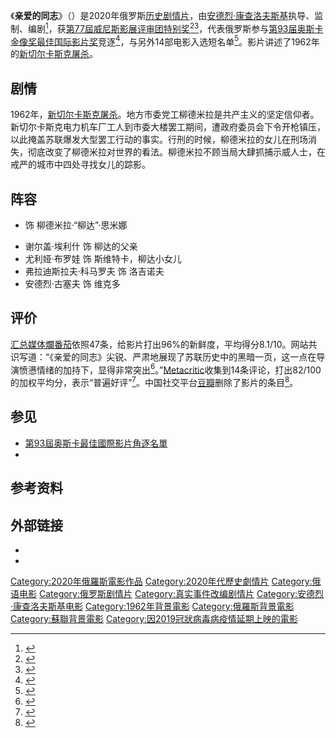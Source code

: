 {{Expand language|1=ru|time=2021-03-01T15:35:35+00:00}}
{{Infobox film
| name           = 亲爱的同志
| original_name = {{lang|ru|Дорогие товарищи!}}
| image          = Дорогие товарищи!.jpg
| caption        = 电影海报
| director       = [[安德烈·康查洛夫斯基|安德烈·康查洛夫斯基]]
| producer       = 安德烈·康查洛夫斯基<br>奥莱斯亚·吉德拉<br>[[阿利舍尔·乌斯曼诺夫|阿利舍尔·乌斯曼诺夫]]
| writer         = 
| screenplay     = {{Plainlist|
*安德烈·康查洛夫斯基
*埃琳娜·基瑟列娃
}}
| story          = 
| based_on       = 
| starring       = {{Plainlist|
* {{tsl|en|Julia Vysotskaya|朱莉娅·维索斯卡娅}}
* 谢尔盖·埃利什 
* 尤利娅·布罗娃
* 弗拉迪斯拉夫·科马罗夫
* 安德烈·古塞夫
}}
| music          = 
| cinematography = 安德烈·奈德诺夫
| editing        = {{Plainlist|
* 谢尔盖·塔拉斯金
* 卡罗琳娜·麦琪耶斯卡
}}
| studio         = 安德烈·康查洛夫斯基工作室
| distributor    = 
| released       = {{film date|2020|9|7|[[第77屆威尼斯影展|威尼斯]]|2020|11|11|[[台北金馬影展|台北金馬影展]]|2020|11|12|俄罗斯|2021|1|29|美国}}
| runtime        = 120分钟
| country        = {{俄罗斯电影}}
| language       = 俄语
| budget         = 
| gross          = 
}}

《'''亲爱的同志'''》（{{lang-ru|Дорогие товарищи!}}）是2020年俄罗斯[[时代剧|历史剧情片]]，由[[安德烈·康查洛夫斯基|安德烈·康查洛夫斯基]]执导、监制、编剧<ref>{{cite web |url=https://variety.com/2020/film/global/andrei-konchalovsky-dear-comrades-films-boutique-1234721895/ |title=Andrei Konchalovsky's Venice Competition Title ''Dear Comrades'' Snapped Up by Films Boutique |work=Variety |access-date=2020-07-31 |archive-date=2020-08-01 |archive-url=https://web.archive.org/web/20200801191606/https://variety.com/2020/film/global/andrei-konchalovsky-dear-comrades-films-boutique-1234721895/ }}</ref>，获[[第77屆威尼斯影展|第77屆威尼斯影展]][[威尼斯影展評審團特別獎|评审团特别奖]]<ref>{{cite web|url=https://www.indiewire.com/2020/07/venice-film-festival-2020-lineup-1234576400/|title=Venice Film Festival 2020 Full Lineup: Luca Guadagnino, Chloe Zhao, Gia Coppola, and More|last=Sharf|first=Zack|work=IndieWire|date=2020-07-28|access-date=2020-07-28|archive-date=2021-03-19|archive-url=https://web.archive.org/web/20210319012244/https://www.indiewire.com/2020/07/venice-film-festival-2020-lineup-1234576400/}}</ref><ref>{{cite web|url=https://www.labiennale.org/en/cinema/2020/venezia-77-competition|title=Venezia 77 Competition|publisher=La Biennale di Venezia|website=labiennale.org|date=2020-07-28|access-date=2020-07-28|archive-date=2020-07-28|archive-url=https://web.archive.org/web/20200728133557/https://www.labiennale.org/en/cinema/2020/venezia-77-competition}}</ref>，代表俄罗斯参与[[第93届奥斯卡金像奖|第93届奥斯卡金像奖]][[奥斯卡最佳國際影片獎|最佳国际影片奖]]竞逐<ref name="Russia">{{cite web |url=http://www.tellerreport.com/life/2020-11-13-the-union-of-cinematographers-appreciated-the-nomination-for-the-%22oscar%22-of-the-film-%22dear-comrades!%22.SJI39f-2YD.html |title=The Union of Cinematographers appreciated the nomination for the "Oscar" of the film "Dear Comrades!" |work=Teller Report |date=2020-11-13 |access-date=2020-11-13 |archive-date=2020-11-13 |archive-url=https://web.archive.org/web/20201113140137/http://www.tellerreport.com/life/2020-11-13-the-union-of-cinematographers-appreciated-the-nomination-for-the-%22oscar%22-of-the-film-%22dear-comrades!%22.SJI39f-2YD.html }}</ref>，与另外14部电影入选短名单<ref>{{cite web |url=https://variety.com/2021/film/news/oscars-shortlist-2021-makeup-visual-score-song-international-documentary-1234904174/ |title=Oscars Shortlists Announced in Nine Categories |work=Variety |first=Clayton |last=Davis |date=2021-02-09 |access-date=2021-02-10 |archive-date=2021-03-11 |archive-url=https://web.archive.org/web/20210311011416/https://variety.com/2021/film/news/oscars-shortlist-2021-makeup-visual-score-song-international-documentary-1234904174/ }}</ref>。影片讲述了1962年的[[新切尔卡斯克屠杀|新切尔卡斯克屠杀]]。

== 剧情 ==
1962年，[[新切尔卡斯克屠杀|新切尔卡斯克屠杀]]。地方市委党工柳德米拉是共产主义的坚定信仰者。新切尔卡斯克电力机车厂工人到市委大楼罢工期间，遭政府委员会下令开枪镇压，以此掩盖苏联爆发大型罢工行动的事实。行刑的时候，柳德米拉的女儿在刑场消失，彻底改变了柳德米拉对世界的看法。柳德米拉不顾当局大肆抓捕示威人士，在戒严的城市中四处寻找女儿的踪影。

== 阵容==
* {{tsl|en|Julia Vysotskaya|朱莉娅·维索斯卡娅}} 饰 柳德米拉·“柳达”·思米娜
* 谢尔盖·埃利什 饰 柳达的父亲
* 尤利娅·布罗娃 饰 斯维特卡，柳达小女儿
* 弗拉迪斯拉夫·科马罗夫 饰 洛吉诺夫
* 安德烈·古塞夫 饰 维克多

== 评价 ==
[[汇总媒体|汇总媒体]][[爛番茄|爛番茄]]依照47条，给影片打出96%的新鲜度，平均得分8.1/10。网站共识写道：“《亲爱的同志》尖锐、严肃地展现了苏联历史中的黑暗一页，这一点在导演愤懑情绪的加持下，显得非常突出<ref>{{cite web|url=https://www.rottentomatoes.com/m/dear_comrades|title=Dear Comrades! (2021)|website=Rotten Tomatoes|publisher=Fandango Media|access-date=2021-02-23|archive-date=2021-01-14|archive-url=https://web.archive.org/web/20210114142852/https://www.rottentomatoes.com/m/dear_comrades}}</ref>。”[[Metacritic|Metacritic]]收集到14条评论，打出82/100的加权平均分，表示“普遍好评”<ref>{{cite web|url=https://www.metacritic.com/movie/dear-comrades!|title=Dear Comrades! Reviews|website=Metacritic|publisher=Red Ventures|access-date=2021-01-20|archive-date=2020-11-29|archive-url=https://web.archive.org/web/20201129163901/https://www.metacritic.com/movie/dear-comrades!}}</ref>。中国社交平台[[豆瓣|豆瓣]]删除了影片的条目<ref>{{cite web |title=被豆瓣电影删除的威尼斯获奖影片《亲爱的同志》 |url=https://chinadigitaltimes.net/chinese/666178.html |website=中国数字时代 |accessdate=2021-06-01 |date=2021-05-18 |archive-date=2021-06-17 |archive-url=https://web.archive.org/web/20210617194241/https://chinadigitaltimes.net/chinese/666178.html }}</ref>。

== 参见 ==
* [[第93屆奥斯卡最佳國際影片角逐名單|第93屆奥斯卡最佳國際影片角逐名單]]
* {{tsl|en|List of Russian submissions for the Academy Award for Best International Feature Film|俄罗斯电影提名奥斯卡最佳国际影片奖竞赛列表}}

== 参考资料 ==
{{reflist}}

== 外部链接 ==
* {{IMDb title|10796286}}
* {{Mtime}}

{{威尼斯影展評審團特別獎}}
{{DEFAULTSORT:Dear Comrades!}}
[[Category:2020年俄羅斯電影作品|Category:2020年俄羅斯電影作品]]
[[Category:2020年代歷史劇情片|Category:2020年代歷史劇情片]]
[[Category:俄语电影|Category:俄语电影]]
[[Category:俄罗斯剧情片|Category:俄罗斯剧情片]]
[[Category:真实事件改编剧情片|Category:真实事件改编剧情片]]
[[Category:安德烈·康查洛夫斯基电影|Category:安德烈·康查洛夫斯基电影]]
[[Category:1962年背景電影|Category:1962年背景電影]]
[[Category:俄羅斯背景電影|Category:俄羅斯背景電影]]
[[Category:蘇聯背景電影|Category:蘇聯背景電影]]
[[Category:因2019冠狀病毒病疫情延期上映的電影|Category:因2019冠狀病毒病疫情延期上映的電影]]